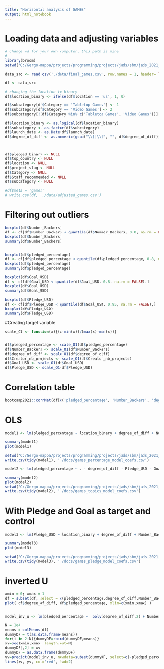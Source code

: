```yaml
---
title: "Horizontal analysis of GAMES"
output: html_notebook
---
```

# Loading data and adjusting variables


```r
# change wd for your own computer, this path is mine
# 
library(broom)
setwd('C:/Gergo-mappa/projects/programming/projects/jads/sbm/jads_2021_g9_sbm')

data_src <- read.csv('./data/final_games.csv', row.names = 1, header= TRUE)

df <- data_src

# changing the location to binary
df$location_binary <- ifelse(df$location == 'us', 1, 0)

df$subcategory[df$Category == 'Tabletop Games'] <- 1
df$subcategory[df$Category == 'Video Games'] <- 2
df$subcategory[!(df$Category %in% c('Tabletop Games', 'Video Games'))] <- 3

df$location_binary <- as.logical(df$location_binary)
df$subcategory <- as.factor(df$subcategory)
df$launch_date <- as.Date(df$launch_date)
df$degree_of_diff <- as.numeric(gsub("\\[|\\]", "", df$degree_of_diff))



df$pledged_binary <- NULL
df$top_country <- NULL
df$location <- NULL
df$project_slug <- NULL
df$Category <- NULL
df$Staff_recommended <- NULL
df$subcategory <- NULL

#df$meta = 'games'
# write.csv(df, './data/adjusted_games.csv')

```

# Filtering out outliers 
```r
boxplot(df$Number_Backers)
df <- df[df$Number_Backers < quantile(df$Number_Backers, 0.8, na.rm = FALSE),]
boxplot(df$Number_Backers)
summary(df$Number_Backers)


boxplot(df$pledged_percentage)
df <- df[df$pledged_percentage < quantile(df$pledged_percentage, 0.8, na.rm = FALSE),]
boxplot(df$pledged_percentage)
summary(df$pledged_percentage)

boxplot(df$Goal_USD)
df <- df[df$Goal_USD < quantile(df$Goal_USD, 0.8, na.rm = FALSE),]
boxplot(df$Goal_USD)
summary(df$Goal_USD)

boxplot(df$Pledge_USD)
df <- df[df$Pledge_USD < quantile(df$Goal_USD, 0.95, na.rm = FALSE),]
boxplot(df$Pledge_USD)
summary(df$Pledge_USD)
```

#Creating target variable
```r
scale_O1 <- function(x){(x-min(x))/(max(x)-min(x))}


df$pledged_percentage <- scale_O1(df$pledged_percentage)
df$Number_Backers <- scale_O1(df$Number_Backers)
df$degree_of_diff <- scale_O1(df$degree_of_diff)
df$Creator_nb_projects <- scale_O1(df$Creator_nb_projects)
df$Goal_USD <- scale_O1(df$Goal_USD)
df$Pledge_USD <- scale_O1(df$Pledge_USD)

```

# Correlation table
```r
bootcamp2021::corrMat(df[c('pledged_percentage', 'Number_Backers', 'degree_of_diff', 'Creator_nb_projects', 'Goal_USD', 'Pledge_USD')])
```



# OLS
```r
model1 <- lm(pledged_percentage ~ location_binary + degree_of_diff + Number_Backers + Creator_nb_projects, data = df)

summary(model1)
plot(model1)

setwd('C:/Gergo-mappa/projects/programming/projects/jads/sbm/jads_2021_g9_sbm')
write.csv(tidy(model1), './docs/games_percentage_model_coefs.csv')
```
```r

model2 <- lm(pledged_percentage ~ . - degree_of_diff - Pledge_USD - Goal_USD, data = df)

summary(model2)
plot(model2)
setwd('C:/Gergo-mappa/projects/programming/projects/jads/sbm/jads_2021_g9_sbm')
write.csv(tidy(model2), './docs/games_topics_model_coefs.csv')
```


# With Pledge and Goal as target and control

```r

model3 <- lm(Pledge_USD ~ location_binary + degree_of_diff + Number_Backers + Creator_nb_projects + Goal_USD, data = df)

summary(model3)
plot(model3)

setwd('C:/Gergo-mappa/projects/programming/projects/jads/sbm/jads_2021_g9_sbm')
write.csv(tidy(model3), './docs/games_pledge_model_coefs.csv')

```

# inverted U
```r
xmin = 0; xmax = 1
df = subset(df, select = c(pledged_percentage,degree_of_diff,Number_Backers,Creator_nb_projects ))
plot( df$degree_of_diff, df$pledged_percentage, xlim=c(xmin,xmax) )


model_inv_u <- lm(pledged_percentage ~  poly(degree_of_diff,2) + Number_Backers + Creator_nb_projects, data = df)

N = 1e4
means = colMeans(df)
dummyDF = t(as.data.frame(means))
for(i in 2:N){dummyDF=rbind(dummyDF,means)} 
xv=seq(xmin,xmax, length.out=N)
dummyDF[,2] = xv
dummyDF = as.data.frame(dummyDF)
yv=predict(model_inv_u, newdata=subset(dummyDF, select=c(-pledged_percentage)))
lines(xv, yv, col='red', lwd=2)

```


